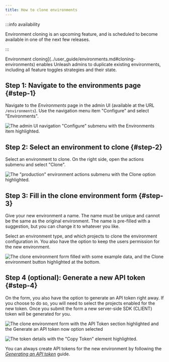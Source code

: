 ```yaml
---
title: How to clone environments
---
```


:::info availability

Environment cloning is an upcoming feature, and is scheduled to become available in one of the next few releases.

:::

Environment cloning](../user_guide/environments.md#cloning-environments) enables Unleash admins to duplicate existing environments, including all feature toggles strategies and their state.

## Step 1: Navigate to the environments page {#step-1}

Navigate to the _Environments_ page in the admin UI (available at the URL `/environments`). Use the navigation menu item "Configure" and select "Environments".

![The admin UI navigation "Configure" submenu with the Environments item highlighted.](/img/clone-environment-1.png)

## Step 2: Select an environment to clone {#step-2}

Select an environment to clone. On the right side, open the actions submenu and select "Clone".

![The "production" environment actions submenu with the Clone option highlighted.](/img/clone-environment-2.png)

## Step 3: Fill in the clone environment form {#step-3}

Give your new environment a name. The name must be unique and cannot be the same as the original environment. The name is pre-filled with a suggestion, but you can change it to whatever you like.

Select an environment type, and which projects to clone the environment configuration in. You also have the option to keep the users permission for the new environment.

![The clone environment form filled with some example data, and the Clone environment button highlighted at the bottom.](/img/clone-environment-3.png)

## Step 4 (optional): Generate a new API token {#step-4}

On the form, you also have the option to generate an API token right away. If you choose to do so, you will need to select the projects enabled for the new token. Once you submit the form a new server-side SDK (CLIENT) token will be generated for you.

![The clone environment form with the API Token section highlighted and the Generate an API token now option selected](/img/clone-environment-4.png)


![The token details with the "Copy Token" element highlighted.](/img/clone-environment-5.png)

You can always create API tokens for the new environment by following the [_Generating an API token_](../user_guide/token.mdx) guide.
